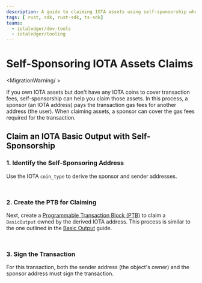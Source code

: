 ```yaml
---
description: A guide to claiming IOTA assets using self-sponsorship when the address lacks IOTA coins for transaction fees.
tags: [ rust, sdk, rust-sdk, ts-sdk]
teams:
  - iotaledger/dev-tools
  - iotaledger/tooling
---
```



# Self-Sponsoring IOTA Assets Claims

<MigrationWarning/ >

If you own IOTA assets but don't have any IOTA coins to cover transaction fees, 
self-sponsorship can help you claim those assets.
In this process, a sponsor (an IOTA address) pays the transaction gas fees for another address (the user).
When claiming assets, a sponsor can cover the gas fees required for the transaction.

## Claim an IOTA Basic Output with Self-Sponsorship

### 1. Identify the Self-Sponsoring Address

Use the IOTA `coin_type` to derive the sponsor and sender addresses.

<Tabs groupId="language">
<TabItem value="typescript" label="TypeScript">

```typescript file=<rootDir>/docs/examples/typescript/src/stardust/iota-self-sponsor.ts#L19-L23
```

</TabItem>
<TabItem value="rust" label="Rust">

```rust file=<rootDir>/docs/examples/rust/stardust/iota-self-sponsor.rs#L43-L49
```

</TabItem>
</Tabs>

### 2. Create the PTB for Claiming

Next, create a [Programmable Transaction Block (PTB)](../../iota-101/transactions/ptb/building-programmable-transaction-blocks-ts-sdk.mdx)
to claim a `BasicOutput` owned by the derived IOTA address.
This process is similar to the one outlined in the [Basic Output](basic.mdx) guide.

<Tabs groupId="language">
<TabItem value="typescript" label="TypeScript">

```typescript file=<rootDir>/docs/examples/typescript/src/stardust/iota-self-sponsor.ts#L45-L79
```

</TabItem>
<TabItem value="rust" label="Rust">

```rust file=<rootDir>/docs/examples/rust/stardust/iota-self-sponsor.rs#L86-L135
```

</TabItem>
</Tabs>

### 3. Sign the Transaction

For this transaction, both the sender address (the object's owner) and the sponsor address must sign the transaction.

<Tabs groupId="language">
<TabItem value="typescript" label="TypeScript">

```typescript file=<rootDir>/docs/examples/typescript/src/stardust/iota-self-sponsor.ts#L81-L112
```

</TabItem>
<TabItem value="rust" label="Rust">

```rust file=<rootDir>/docs/examples/rust/stardust/iota-self-sponsor.rs#L151-L179
```

</TabItem>
</Tabs>
